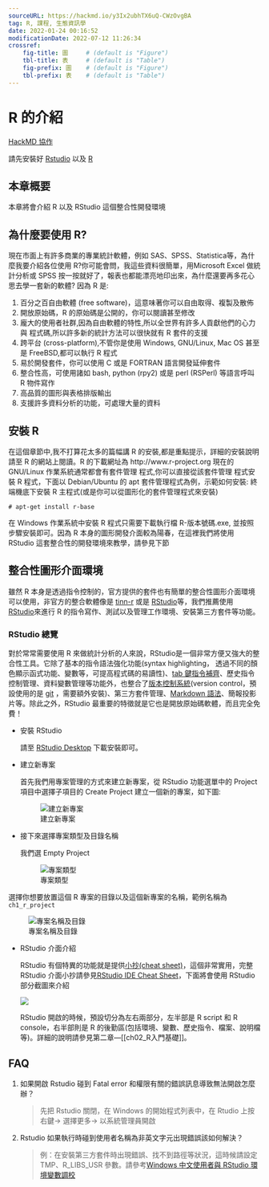 ```yaml
---
sourceURL: https://hackmd.io/y3Ix2ubhTX6uQ-CWzOvgBA
tag: R, 課程, 生態資訊學
date: 2022-01-24 00:16:52
modificationDate: 2022-07-12 11:26:34
crossref:
    fig-title: 圖     # (default is "Figure")
    tbl-title: 表     # (default is "Table")
    fig-prefix: 圖    # (default is "Figure")
    tbl-prefix: 表    # (default is "Table")
---
```

# R 的介紹

[HackMD 協作](https://hackmd.io/y3Ix2ubhTX6uQ-CWzOvgBA)

::: {.callout-note}
請先安裝好 [Rstudio](http://www.rstudio.com) 以及 [R](http://www.r-project.org)
:::


## 本章概要

本章將會介紹 R 以及 RStudio 這個整合性開發環境

## 為什麼要使用 R?

現在市面上有許多商業的專業統計軟體，例如 SAS、SPSS、Statistica等，為什麼我要介紹各位使用 R?你可能會問，我這些資料很簡單，用Microsoft Excel 做統計分析或 SPSS 按一按就好了，報表也都能漂亮地印出來，為什麼還要再多花心思去學一套新的軟體? 因為 R 是:

1. 百分之百自由軟體 (free software)，這意味著你可以自由取得、複製及散佈
2. 開放原始碼，R 的原始碼是公開的，你可以閱讀甚至修改
3. 龐大的使用者社群,因為自由軟體的特性,所以全世界有許多人貢獻他們的心力與 程式碼,所以許多新的統計方法可以很快就有 R 套件的支援
4. 跨平台 (cross-platform),不管你是使用 Windows, GNU/Linux, Mac OS 甚至是 FreeBSD,都可以執行 R 程式
5. 易於開發套件，你可以使用 C 或是 FORTRAN 語言開發延伸套件
6. 整合性高，可使用諸如 bash, python (rpy2) 或是 perl (RSPerl) 等語言呼叫 R 物件寫作
7. 高品質的圖形與表格排版輸出
8. 支援許多資料分析的功能，可處理大量的資料

## 安裝 R

在這個章節中,我不打算花太多的篇幅講 R 的安裝,都是重點提示，詳細的安裝說明請至 R 的網站上閱讀。R 的下載網址為 http://www.r-project.org 現在的 GNU/Linux 作業系統通常都會有套件管理
程式,你可以直接從該套件管理 程式安裝 R 程式，下面以 Debian/Ubuntu 的 apt 套件管理程式為例，示範如何安裝:
終端機底下安裝 R 主程式(或是你可以從圖形化的套件管理程式來安裝)

```shell
# apt-get install r-base
```


在 Windows 作業系統中安裝 R 程式只需要下載執行檔 R-版本號碼.exe,
並按照步驟安裝即可。因為 R 本身的圖形開發介面較為陽春，在這裡我們將使用 RStudio 這套整合性的開發環境來教學，請參見下節

## 整合性圖形介面環境

雖然 R 本身是透過指令控制的，官方提供的套件也有簡單的整合性圖形介面環境可以使用，非官方的整合軟體像是 [tinn-r](http://sourceforge.net/projects/tinn-r) 或是 [RStudio](http://www.rstudio.com)等，我們推薦使用 [RStudio](http://www.rstudio.com)來進行 R 的指令寫作、測試以及管理工作環境、安裝第三方套件等功能。

### RStudio 總覽

對於常常需要使用 R 來做統計分析的人來說，RStudio是一個非常方便又強大的整合性工具。它除了基本的指令語法強化功能(syntax highlighting， 透過不同的顏色顯示函式功能、變數等，可提高程式碼的易讀性)、[tab 鍵指令補齊](https://support.rstudio.com/hc/en-us/articles/205273297-Code-Completion)、歷史指令控制管理、資料變數管理等功能外，也整合了[版本控制系統](https://www.r-bloggers.com/rstudio-and-github/)(version control，預設使用的是 [git](http://git-scm.com) ，需要額外安裝)、第三方套件管理、[Markdown 語法](http://rmarkdown.rstudio.com)、簡報投影片等。除此之外，RStudio 最重要的特徵就是它也是開放原始碼軟體，而且完全免費！

* 安裝 RStudio

    請至 [RStudio Desktop](https://www.rstudio.com/products/rstudio/download/) 下載安裝即可。

* 建立新專案

    首先我們用專案管理的方式來建立新專案，從 RStudio 功能選單中的 Project 項目中選擇子項目的 Create Project 建立一個新的專案，如下圖:

    ![建立新專案](https://i.imgur.com/Tu49CTJ.png)


* 接下來選擇專案類型及目錄名稱

    我們選 Empty Project

     ![專案類型](https://i.imgur.com/ViIBjPB.png)

選擇你想要放置這個 R 專案的目錄以及這個新專案的名稱，範例名稱為 ```ch1_r_project```


   ![專案名稱及目錄](https://i.imgur.com/8wQtijs.png)


* RStudio 介面介紹

    RStudio 有個特異的功能就是提供[小抄(cheat sheet)](https://www.rstudio.com/resources/cheatsheets/)，這個非常實用，完整 RStudio 介面小抄請參見[RStudio IDE Cheat Sheet](https://www.rstudio.com/wp-content/uploads/2016/01/rstudio-IDE-cheatsheet.pdf)，下面將會使用 RStudio 部分截圖來介紹

    ![](https://i.imgur.com/1VOq2dl.png)

    RStudio 開啟的時候，預設切分為左右兩部分，左半部是 R script 和 R console，右半部則是 R 的後勤區(包括環境、變數、歷史指令、檔案、說明檔等)。詳細的說明請參見第二章—[[ch02_R入門基礎]]。

## FAQ

1. 如果開啟 Rstudio 碰到 Fatal error 和權限有關的錯誤訊息導致無法開啟怎麼辦？

    >  先把 Rstudio 關閉，在 Windows 的開始程式列表中，在 Rtudio 上按右鍵-> 選擇更多-> 以系統管理員開啟

2. Rstudio 如果執行時碰到使用者名稱為非英文字元出現錯誤該如何解決？

    > 例：在安裝第三方套件時出現錯誤、找不到路徑等狀況，這時候請設定 TMP、R_LIBS_USR 參數。請參考[ Windows 中文使用者與 RStudio 環境變數調校](https://github.com/wush978/DataScienceAndR/wiki/Windows中文使用者與Rstudio的環境變數調校)
